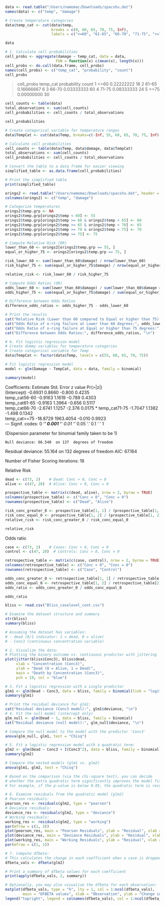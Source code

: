 ```r
data <- read.table("/Users/namomac/Downloads/spacshu.dat")
names(data) <- c("temp", "damage")

# Create temperature categories
data$temp_cat <- cut(data$temp, 
                     breaks = c(0, 60, 65, 70, 75, Inf),
                     labels = c("<=60", "61-65", "66-70", "71-75", ">=75"))

data
```
```r
# 1. Calculate cell probabilities
cell_probs <- aggregate(damage ~ temp_cat, data = data, 
                       FUN = function(x) c(mean(x), length(x)))
cell_probs <- do.call(data.frame, cell_probs)
names(cell_probs) <- c("temp_cat", "probability", "count")
cell_probs
```
> cell_probs
  temp_cat probability count
1     <=60  0.22222222    18
2    61-65  0.16666667     6
3    66-70  0.03333333    60
4    71-75  0.08333333    24
5     >=75  0.00000000    30

```r
cell_counts <- table(data)
total_observations <- sum(cell_counts)
cell_probabilities <- cell_counts / total_observations

cell_probabilities
```

```r
# Create categorical variable for temperature ranges
data$TempCat <- cut(data$Temp, breaks=c(-Inf, 55, 60, 65, 70, 75, Inf), labels=c("<=55", "56-60", "61-65", "66-70", "71-75", ">=75"))

# Calculate cell probabilities
cell_counts <- table(data$Temp, data$damage, data$TempCat)
total_observations <- sum(cell_counts)
cell_probabilities <- cell_counts / total_observations

# Convert the table to a data frame for easier viewing
simplified_table <- as.data.frame(cell_probabilities)

# Print the simplified table
print(simplified_table)
```

```r
orings2 <- read.table("/Users/namomac/Downloads/spacshu.dat", header = FALSE)
colnames(orings2) <- c("temp", "damage")

# Categorize temperatures
orings2$temp.grp <- NA
orings2$temp.grp[orings2$temp < 60] <- 55
orings2$temp.grp[orings2$temp >= 60 & orings2$temp < 65] <- 60
orings2$temp.grp[orings2$temp >= 65 & orings2$temp < 70] <- 65
orings2$temp.grp[orings2$temp >= 70 & orings2$temp < 75] <- 70
orings2$temp.grp[orings2$temp >= 75] <- 75

# Compute Relative Risk (RR)
lower_than_60 <- orings2[orings2$temp.grp == 55, ]
equal_or_higher_75 <- orings2[orings2$temp.grp == 75, ]

risk_lower_60 <- sum(lower_than_60$damage) / nrow(lower_than_60)
risk_higher_75 <- sum(equal_or_higher_75$damage) / nrow(equal_or_higher_75)

relative_risk <- risk_lower_60 / risk_higher_75

# Compute Odds Ratios (OR)
odds_lower_60 <- sum(lower_than_60$damage) / sum(lower_than_60$damage == 0)
odds_higher_75 <- sum(equal_or_higher_75$damage) / sum(equal_or_higher_75$damage == 0)

# Difference between Odds Ratios
difference_odds_ratios <- odds_higher_75 - odds_lower_60

# Print the results
cat("Relative Risk (Lower than 60 compared to Equal or higher than 75):", relative_risk, "\n")
cat("Odds Ratio of o-ring failure at Lower than 60 degrees:", odds_lower_60, "\n")
cat("Odds Ratio of o-ring failure at Equal or higher than 75 degrees:", odds_higher_75, "\n")
cat("Difference between Odds Ratios:", difference_odds_ratios, "\n")
```
```r
# 6. Fit logistic regression model
# Create dummy variables for temperature categories
# Create categorical variable for Temp
data$TempCat <- factor(data$Temp, levels = c(55, 60, 65, 70, 75))

# Fit logistic regression model
model <- glm(Damage ~ TempCat, data = data, family = binomial)

summary(model)
```
Coefficients:
               Estimate Std. Error z value Pr(>|z|)  
(Intercept)     -0.6931     0.8660  -0.800   0.4235  
temp_cat56-60   -0.9163     1.1619  -0.789   0.4303  
temp_cat61-65   -0.9163     1.3964  -0.656   0.5117  
temp_cat66-70   -2.6741     1.1257  -2.376   0.0175 *
temp_cat71-75   -1.7047     1.1382  -1.498   0.1342  
temp_cat>=75   -18.8729  1963.4054  -0.010   0.9923  
---
Signif. codes:  0 ‘***’ 0.001 ‘**’ 0.01 ‘*’ 0.05 ‘.’ 0.1 ‘ ’ 1

(Dispersion parameter for binomial family taken to be 1)

    Null deviance: 66.540  on 137  degrees of freedom
Residual deviance: 55.164  on 132  degrees of freedom
AIC: 67.164

Number of Fisher Scoring iterations: 18









Relative Risk
```r
dead <- c(73, 2)    # Dead: Conc > 0, Conc = 0
alive <- c(47, 28)  # Alive: Conc > 0, Conc = 0

prospective_table <- matrix(c(dead, alive), nrow = 2, byrow = TRUE)
colnames(prospective_table) <- c("Conc > 0", "Conc = 0")
rownames(prospective_table) <- c("Dead", "Alive")

risk_conc_greater_0 <- prospective_table[1, 1] / (prospective_table[1, 1] + prospective_table[2, 1])
risk_conc_equal_0 <- prospective_table[1, 2] / (prospective_table[1, 2] + prospective_table[2, 2])
relative_risk <- risk_conc_greater_0 / risk_conc_equal_0

relative_risk
```

Odds ratio

```r
case <- c(73, 2)    # Cases: Conc > 0, Conc = 0
control <- c(47, 28)  # Controls: Conc > 0, Conc = 0

retrospective_table <- matrix(c(case, control), nrow = 2, byrow = TRUE)
colnames(retrospective_table) <- c("Conc > 0", "Conc = 0")
rownames(retrospective_table) <- c("Case", "Control")

odds_conc_greater_0 <- retrospective_table[1, 1] / retrospective_table[2, 1]
odds_conc_equal_0 <- retrospective_table[1, 2] / retrospective_table[2, 2]
odds_ratio <- odds_conc_greater_0 / odds_conc_equal_0

odds_ratio

```

```r
bliss <- read.csv("Bliss_caselevel_cont.csv")

# Examine the dataset structure and summary
str(bliss)
summary(bliss)

# Assuming the dataset has variables:
# - dead (0/1 indicator: 1 = dead, 0 = alive)
# - Conc3 (continuous concentration variable)

# 2. Visualize the data:
# Plotting the binary outcome vs. continuous predictor with jittering
plot(jitter(bliss$Conc3), bliss$dead,
     xlab = "Concentration (Conc3)",
     ylab = "Dead (0 = Alive, 1 = Dead)",
     main = "Death by Concentration (Conc3)",
     pch = 19, col = "blue")
```

```r
# 3. Fit a logistic regression with a single predictor
glm1 <- glm(Dead ~ Conc3, data = bliss, family = binomial(link = "logit"))
summary(glm1)

# Print the residual deviance for glm1:
cat("Residual deviance (Conc3 model):", glm1$deviance, "\n")
# 4. Fit the null model (intercept only)
glm_null <- glm(Dead ~ 1, data = bliss, family = binomial)
cat("Residual deviance (null model):", glm_null$deviance, "\n")

# Compare the null model to the model with the predictor 'Conc3'
anova(glm_null, glm1, test = "Chisq")

# 5. Fit a logistic regression model with a quadratic term:
glm2 <- glm(Dead ~ Conc3 + I(Conc3^2), data = bliss, family = binomial)
summary(glm2)

# Compare the nested models (glm1 vs. glm2)
anova(glm1, glm2, test = "Chisq")
```
```r
# Based on the comparison (via the chi-square test), you can decide 
# whether the extra quadratic term significantly improves the model fit.
# For example, if the p-value is below 0.05, the quadratic term is recommended.

# 6. Examine residuals from the quadratic model (glm2)
# Pearson residuals:
pearson_res <- residuals(glm2, type = "pearson")
# Deviance residuals:
deviance_res <- residuals(glm2, type = "deviance")
# Working residuals:
working_res <- residuals(glm2, type = "working")
par(mfrow = c(1, 3))
plot(pearson_res, main = "Pearson Residuals", ylab = "Residual", xlab = "Index", pch = 19)
plot(deviance_res, main = "Deviance Residuals", ylab = "Residual", xlab = "Index", pch = 19)
plot(working_res, main = "Working Residuals", ylab = "Residual", xlab = "Index", pch = 19)
par(mfrow = c(1, 1))
```
```r
# 7. Compute dfbeta:
# This calculates the change in each coefficient when a case is dropped.
dfbeta_vals <- dfbeta(glm2)

# Print a summary of dfbeta values for each coefficient
print(apply(dfbeta_vals, 2, summary))

# Optionally, you may also visualize the dfbeta for each observation:
matplot(dfbeta_vals, type = "h", lty = 1, col = 1:ncol(dfbeta_vals),
        main = "DFBETA values", xlab = "Observation", ylab = "Change in Coefficient")
legend("topright", legend = colnames(dfbeta_vals), col = 1:ncol(dfbeta_vals), lty = 1)
```

